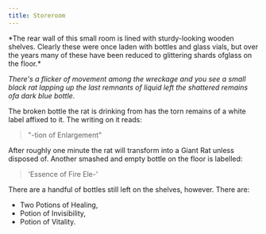 ```yaml
---
title: Storeroom
---
```



<Aside title="Flavour Text">
*The rear wall of this small room is lined with sturdy-looking wooden shelves. Clearly these were once laden with bottles and glass vials, but over the years many of these have been reduced to glittering shards ofglass on the floor.*

*There's a flicker of movement among the wreckage and you see a small black rat lapping up the last remnants of liquid left the shattered remains ofa dark blue bottle.*
</Aside>

The broken bottle the rat is drinking from has the torn
remains of a white label affixed to it. The writing on it reads:

> "-tion of Enlargement"

After roughly one minute the rat will transform into a Giant Rat unless disposed of. Another smashed and empty bottle on the floor is labelled:

> 'Essence of Fire Ele-'

There are a handful of bottles still left on the shelves, however. There are:

- Two Potions of Healing, 
- Potion of Invisibility,
- Potion of Vitality.
